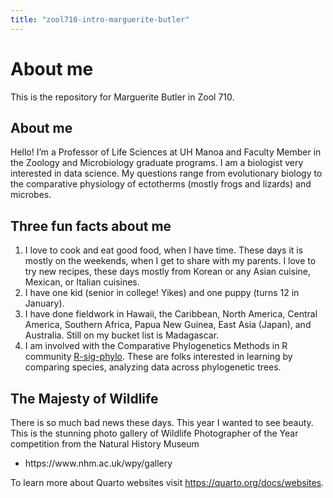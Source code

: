 ```yaml
---
title: "zool710-intro-marguerite-butler"
---
```



# About me

This is the repository for Marguerite Butler in Zool 710.

## About me

Hello! I'm a Professor of Life Sciences at UH Manoa and Faculty Member in the Zoology and Microbiology graduate programs. I am a biologist very interested in data science. My questions range from evolutionary biology to the comparative physiology of ectotherms (mostly frogs and lizards) and microbes.

## Three fun facts about me

1. I love to cook and eat good food, when I have time. These days it is mostly on the weekends, when I get to share with my parents. I love to try new recipes, these days mostly from Korean or any Asian cuisine, Mexican, or Italian cuisines.
2. I have one kid (senior in college! Yikes) and one puppy (turns 12 in January).
3. I have done fieldwork in Hawaii, the Caribbean, North America, Central America, Southern Africa, Papua New Guinea, East Asia (Japan), and Australia. Still on my bucket list is Madagascar.
3. I am involved with the Comparative Phylogenetics Methods in R community [R-sig-phylo](https://stat.ethz.ch/mailman/listinfo/r-sig-phylo). These are folks interested in learning by comparing species, analyzing data across phylogenetic trees.

## The Majesty of Wildlife

There is so much bad news these days. This year I wanted to see beauty. This is the stunning photo gallery of Wildlife Photographer of the Year competition from the Natural History Museum

- https://www.nhm.ac.uk/wpy/gallery

To learn more about Quarto websites visit <https://quarto.org/docs/websites>.

